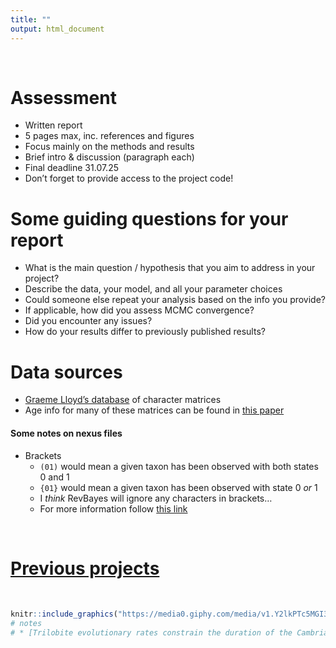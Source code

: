 ```yaml
---
title: ""
output: html_document
---
```


\

# Assessment

* Written report 
* 5 pages max, inc. references and figures
* Focus mainly on the methods and results 
* Brief intro & discussion (paragraph each)
* Final deadline 31.07.25
* Don't forget to provide access to the project code!


# Some guiding questions for your report

* What is the main question / hypothesis that you aim to address in your project?
* Describe the data, your model, and all your parameter choices
* Could someone else repeat your analysis based on the info you provide?
* If applicable, how did you assess MCMC convergence?
* Did you encounter any issues?
* How do your results differ to previously published results?

# Data sources

* [Graeme Lloyd’s database](http://www.graemetlloyd.com/matr.html) of character matrices
* Age info for many of these matrices can be found in [this paper](https://royalsocietypublishing.org/doi/full/10.1098/rsbl.2018.0263)


#### Some notes on nexus files

* Brackets
  * `(01)` would mean a given taxon has been observed with both states 0 and 1
  * `{01}` would mean a given taxon has been observed with state 0 *or* 1
  * I *think* RevBayes will ignore any characters in brackets...
  * For more information follow [this link](http://informatics.nescent.org/w/images/8/8b/NEXUS_Final.pdf)

\

# [Previous projects](previous_projects.html)
  
\

```r
knitr::include_graphics("https://media0.giphy.com/media/v1.Y2lkPTc5MGI3NjExNXFpOTVsNWxlZ2k4dXdicDk4cTZqNmdqMGluZm83YnBocml1a3ZtMCZlcD12MV9pbnRlcm5hbF9naWZfYnlfaWQmY3Q9Zw/ekwEeLxb7G4DW44YaK/giphy.gif")
# notes
# * [Trilobite evolutionary rates constrain the duration of the Cambrian explosion](https://www.pnas.org/doi/10.1073/pnas.1819366116)
```


